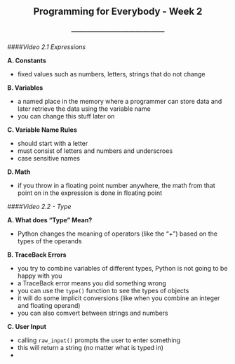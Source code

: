 <center> <h2>Programming for Everybody - Week 2</h2> </center>
<center> <h3>---------------------------------------</h3> </center>

####*Video 2.1 Expressions*

**A. Constants**

- fixed values such as numbers, letters, strings that do not change

**B. Variables**

- a named place in the memory where a programmer can store data and later retrieve the data using the variable name
- you can change this stuff later on

**C. Variable Name Rules**

- should start with a letter
- must consist of letters and numbers and underscroes
- case sensitive names

**D. Math**

- if you throw in a floating point number anywhere, the math from that point on in the expression is done in floating point

####*Video 2.2 - Type*

**A. What does "Type" Mean?**

- Python changes the meaning of operators (like the "+") based on the types of the operands

**B. TraceBack Errors**

- you try to combine variables of different types, Python is not going to be happy with you
- a TraceBack error means you did something wrong
- you can use the ```type()``` function to see the types of objects
- it will do some implicit conversions (like when you combine an integer and floating operand)
- you can also comvert between strings and numbers

**C. User Input**

- calling ```raw_input()``` prompts the user to enter something
- this will return a string (no matter what is typed in)
- 